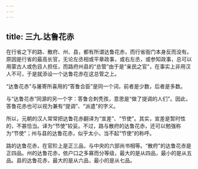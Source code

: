 ```yaml
---
---
---
```

title: 三九.达鲁花赤
---



在行省之下的路、散府、州、县，都有所谓达鲁花赤，而行省衙门本身反而没有。原因是行省的最高长官，无论左丞相或平章政事，或右左丞，或参知政事，总可以用蒙古人或色目人担任，而路府州县的“总管”由于是“亲民之官"，在事实上非用汉人不可，于是就添设一个达鲁花赤在这总管之上。

“达鲁花赤"与屠寄所喜用的“答鲁合臣”是同一个词，前者是少数，后者是多数。

与“达鲁花赤”同源的另一个字：答鲁合刺秃孩，意思是“做了提调的人们"。因此，答鲁花赤也可以视为兼有“提调”、“派遣"的字义。

所以，元朝的汉人常常把达鲁花赤翻译为“宣差”、“节使"。其实，宣差是暂时性的，不甚恰当。译为“节使"较妥。不过，路与散府的达鲁花赤，还可以勉强称为“节使"；州与县的达鲁花赤，似乎太小，当不起“节使”的称呼。

路的达鲁花赤，在官阶上是正三品，与中央的六部尚书相等。“散府"的达鲁花赤是正四品。州的达鲁花赤，依户口之多寡而分等级，最大的是从四品，最小的是从五品。县的达鲁花赤，最大的是从六品，最小的是从七品。